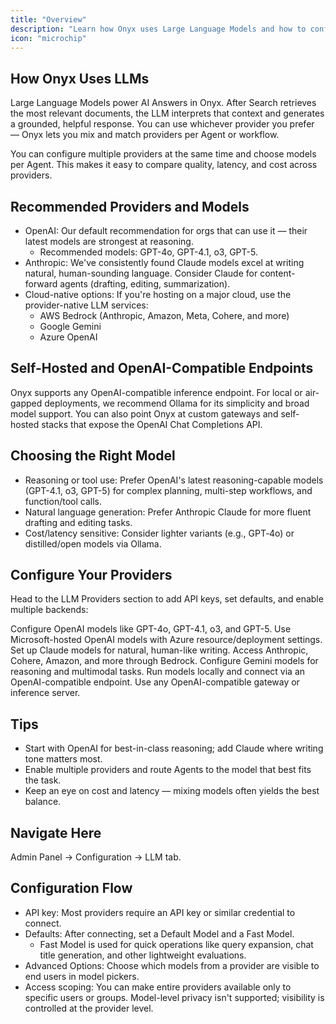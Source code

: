 ```yaml
---
title: "Overview"
description: "Learn how Onyx uses Large Language Models and how to configure multiple providers for different use cases"
icon: "microchip"
---
```


## How Onyx Uses LLMs

Large Language Models power AI Answers in Onyx. After Search retrieves the most relevant documents,
the LLM interprets that context and generates a grounded, helpful response.
You can use whichever provider you prefer — Onyx lets you mix and match providers per Agent or workflow.

<Note>
  You can configure multiple providers at the same time and choose models per Agent.
  This makes it easy to compare quality, latency, and cost across providers.
</Note>

## Recommended Providers and Models

- OpenAI:
  Our default recommendation for orgs that can use it — their latest models are strongest at reasoning.
  - Recommended models: GPT-4o, GPT-4.1, o3, GPT-5.
- Anthropic: We've consistently found Claude models excel at writing natural,
  human-sounding language. Consider Claude for content-forward agents (drafting, editing, summarization).
- Cloud-native options: If you're hosting on a major cloud, use the provider-native LLM services:
  - AWS Bedrock (Anthropic, Amazon, Meta, Cohere, and more)
  - Google Gemini
  - Azure OpenAI

## Self-Hosted and OpenAI-Compatible Endpoints

Onyx supports any OpenAI-compatible inference endpoint. For local or air-gapped deployments,
we recommend Ollama for its simplicity and broad model support.
You can also point Onyx at custom gateways and self-hosted stacks that expose the OpenAI Chat Completions API.

## Choosing the Right Model

- Reasoning or tool use: Prefer OpenAI's latest reasoning-capable models (GPT-4.1, o3, GPT-5)
  for complex planning, multi-step workflows, and function/tool calls.
- Natural language generation: Prefer Anthropic Claude for more fluent drafting and editing tasks.
- Cost/latency sensitive: Consider lighter variants (e.g., GPT‑4o)
  or distilled/open models via Ollama.

## Configure Your Providers

Head to the LLM Providers section to add API keys, set defaults, and enable multiple backends:

<Columns cols={2}>
  <Card title="OpenAI" icon="openai" href="/admin/llm_providers/openai">
    Configure OpenAI models like GPT-4o, GPT-4.1, o3, and GPT-5.
  </Card>

  <Card title="Azure OpenAI" icon="azure" href="/admin/llm_providers/azure_openai">
    Use Microsoft-hosted OpenAI models with Azure resource/deployment settings.
  </Card>

  <Card title="Anthropic" icon="anthropic" href="/admin/llm_providers/anthropic">
    Set up Claude models for natural, human-like writing.
  </Card>

  <Card title="AWS Bedrock" icon="aws" href="/admin/llm_providers/aws_bedrock">
    Access Anthropic, Cohere, Amazon, and more through Bedrock.
  </Card>

  <Card title="Google Gemini" icon="google" href="/admin/llm_providers/google_gemini">
    Configure Gemini models for reasoning and multimodal tasks.
  </Card>

  <Card title="Ollama (Self-hosted)" icon="wrench" href="/admin/llm_providers/ollama">
    Run models locally and connect via an OpenAI-compatible endpoint.
  </Card>

  <Card title="Other Self-hosted" icon="server" href="/admin/llm_providers/self_hosted">
    Use any OpenAI-compatible gateway or inference server.
  </Card>
</Columns>

## Tips

- Start with OpenAI for best-in-class reasoning; add Claude where writing tone matters most.
- Enable multiple providers and route Agents to the model that best fits the task.
- Keep an eye on cost and latency — mixing models often yields the best balance.

## Navigate Here

Admin Panel → Configuration → LLM tab.

## Configuration Flow

- API key: Most providers require an API key or similar credential to connect.
- Defaults: After connecting, set a Default Model and a Fast Model.
  - Fast Model is used for quick operations like query expansion, chat title generation,
    and other lightweight evaluations.
- Advanced Options: Choose which models from a provider are visible to end users in model pickers.
- Access scoping: You can make entire providers available only to specific users or groups.
  Model-level privacy isn't supported; visibility is controlled at the provider level.
